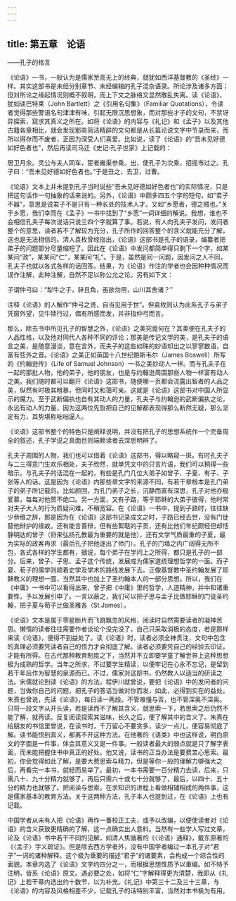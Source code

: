 ```yaml
---
---
---
```

title: 第五章　论语
---




——孔子的格言

《论语》一书，一般认为是儒家至高无上的经典，就犹如西洋基督教的《圣经》一样。其实这部书是未经分别章节、未经编辑的孔子混杂语录。所论涉及诸多方面；但对所论之缘起情况则概不叙明，而上下文之脉络又显然散乱失离。读《论语》，犹如读巴特莱（John Bartlett）之《引用名句集》（Familiar Quotations），令读者觉得那些警语名句津津有味，引起无限沉思想象，而对那些才子的文句，不禁讶异探索，窥求其真义之所在。如将《论语》的内容与《礼记》和《孟子》以及其他古籍各章相比，就会发现那些简洁精辟的文句都是从长篇论说文字中节录而来，而所以得存而不废者，正因为深受人们喜爱。比如说，读了《论语》的“吾未见好德如好色者也”，然后再读司马迁《史记·孔子世家》上记载的：

居卫月余。灵公与夫人同车，宦者雍渠参乘。出，使孔子为次乘，招摇市过之。孔子曰：“吾未见好德如好色者也。”于是丑之，去卫，过曹。

《论语》文本上并未提到孔子当时说些“吾未见好德如好色者也”的实际情况，只是把这句话作一句抽象的话来说的。另外，《论语》中颇多四五个字的短句，如“君子不器”，意思是说君子不是只有一种长处的技术人才。又如“乡愿者，德之贼也。”关于乡愿，我们幸而在《孟子》一书中找到了“乡愿”一词详细的解说。我想，谁也不会相信孔夫子每次说话只说三四个字就算了事。若说，有人向孔夫子发问，发问者整个的意思，读者若不了解较为充分，孔子所作的回答整个的含义就能充分了解，这也是无法相信的。清人袁枚曾经指出，《论语》这部书是孔子的语录，编纂者把弟子的问题部分尽量缩短了。因此在《论语》中发问都简单得只剩下一个字，如某某问“政”，某某问“仁”，某某问“礼”。于是，虽然是同一问题，因发问之人不同，孔夫子也就以各式各样的话回答。结果，为《论语》作注的学者也会因种种情况而误作注解，此种注解，自然不足以称公允之论。另有如下文：

子谓仲弓曰：“犁牛之子，骍且角，虽欲勿用，山川其舍诸？”

注释《论语》的人解作“仲弓之贤，自当见用于世”。但袁枚则认为此系孔子与弟子凭窗外望，见牛犊行过，偶有所感而发，并非指仲弓而言。

那么，除去书中所见孔子的智慧之外，《论语》之美究竟何在？其美便在孔夫子的人品性格，以及他对同代人各种不同的评论；那美是传记文学的美，是孔夫子的语言之美，是随意漫谈，意在言外，而夫子的这些如珠的妙语却出之以寥寥数语，自富有弦外之音。《论语》之美正如英国十八世纪鲍斯韦尔（James Boswell）所写的《约翰逊传》（Life of Samuel Johnson）一书之美妙动人一样。而与孔夫子在一起的那批人物，他的弟子，他的朋友，也是与约翰逊周围那些人物一样富有动人之美。我们随时都可以翻开《论语》这部书，随便哪一页都会流露出智者的人品之美，纵然有时极其粗暴，但同时又和蔼可亲。这就是《论语》这部书对中国人所显示的魔力。至于武断偏执也自有其动人的力量，孔夫子与约翰逊的武断偏执之论，永远有动人的力量，因为这两位先哲把自己的见解都表现得那么断然无疑，那么坚定有力，其势堪称咄咄逼人。

《论语》这部书整个的特色只是阐释说明，并没有把孔子的思想系统作一个完备周全的叙述，孔子学说之真面目则端赖读者去深思明辨了。

孔夫子周围的人物，我们也可以借着《论语》这部书，得以略窥一斑。有时孔夫子与二三得意门生欢乐相处，夫子欣然，就单凭文中的只言片语，我们可以稍得一些暗示。与孔夫子的话混在一起的，有些是孔门几位大弟子如曾子、子夏、有子、子张等人的话。这是因为《论语》内那些章文字的来源不同，有若干章根本是孔门弟子的弟子所记载的。比如颜回，为孔门弟子之长，沉静而富有深思，孔子对他亦极爱慕，每每对他赞不绝口。另一方面，又有子路，等于耶稣的大弟子彼得，他时常对夫子大人的行为质疑问难，不稍宽容。在《论语》一书中，提到子路时，往往缺少恭维之辞，那是因为在《论语》这部书记录成文之时，子路已经去世，没有门徒替他辩护的缘故。还有能言善辩，但有些絮聒的子贡，还有比他们年纪颇轻但却恬静明达的曾子（将来弘扬孔教最为重要的就是他），还有文学气质最重的子夏，最为实际的政客冉求（最后孔子把他逐出了师门）。孔子的门墙之内广阔得无所不包，各式各样的学生都有，据说，每个弟子在学问上之所得，都只是孔子的一部分。后来，曾子、子思、孟子这个传统，发展成为儒家道统理想哲学的一面。而子夏、荀子的儒学则顺着史学及学术的路线发展下去。正像基督教中圣约翰发展了耶稣教义的理想一面，当然其中也加上了圣约翰本人的一部分思想。所以，我们在《中庸》一书中可以看得出来，曾子把《中庸》里的哲学，人道精神，并中和诸重要性，予以发展引申了。一言以蔽之，我们可以把子思与孟子比做耶稣的门徒圣约翰，把子夏与荀子比做圣雅各（St.James）。

《论语》文本是属于零星断片而飞跳飘忽的风格，阅读时自然需要读者的凝神苦思。懒惰的读者往往需要作者谈论个没完没了，自己只采取消极的态度，若是那样来读《论语》，便得不到益处了。读《论语》时，读者必须全神贯注，文句中包含的真理必须要凭读者自己的悟力才会彻底了解。读者必须要凭自己的经验去印证，才能有所得。在古代那种教育制度之下，当然并不立即要学童了解世界上这种思想极为成熟的哲学。当年之所求，不过要学生精读，以便牢记在心永不忘记，是留到若干年后作为智慧的泉源而已。不过，儒家对这部书，仍然教人以适当的研读之法。宋儒就论到读《论语》的方法。程伊川就曾说，要把《论语》中的发问者的问题，当做你自己的问题，把孔子的答话当做对你而发，如此，必得到实在的益处。朱熹也曾说，先读《论语》，每日读一两段。不管难懂与否，也不管深奥不深奥。只将一段文字从开头读，若是读而不了解其含义，就思索一下，若思索之后仍然不能了解，就再读。反复阅读探索其滋味，长久之后，便了解其中的含义了。朱熹在给朋友的书信里曾说，在读书时，千万留心不要贪多，读少一点儿，便容易彻底了解。读书能悟到真义，都离不开这种方法。在他著的《语类》中也这样说，明白原文的字面是一件事，体会其意义又是一件事。一般读者最大的弱点就是只了解字表面，而未能把握住书中真正的好处。他又说，读书的正当办法是要费苦心思索。最初，你会觉得如此了解，是要大费思索与精力，但是等你一般的理解力够强大之后，再看完一本书，就轻而易举了。最初，一本书需要一百分精力去读，后来，只需八十、九十分精力就够了，再后只需六十或七十分就够了，最后，以四十、五十分的精力也就够了。把阅读与思索，在求知识的进程上看做相辅相成的两件事，这是儒家基本的教育方法。关于这两种方法，孔子本人也提到过，在《论语》上也有记载。

中国学者从未有人把《论语》再作一番校正工夫，或予以改编，以便使读者对《论语》的含义获致更精确的了解，这一点确实出人意料。当然有一些学人写过文章，论及《论语》书中若干不同的见解，如清人焦循著的《〈论语〉通释》，戴东原著的《〈孟子〉字义疏证》。但是除去西方学者外，没有中国学者编过一本孔子对“君子”一词的诸种解释。这个极为重要的描述“君子”的诸要素，会构成一个综合性的面貌。本章内选了《论语》文字约四分之一，而根据思想性质予以重编。如不特予注明，皆系《论语》原文。遇必要之处，如将“仁”字解释得更为清楚，我即从《礼记》上若干章内选出约十数节，以为补充。《礼记》中第三十二及三十三章，与《论语》的内容及风格相差不少，记载孔子的话特别丰富，当然对本书极为有用。